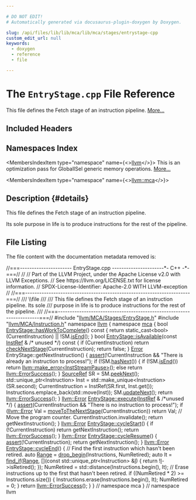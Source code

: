 ```yaml
---

# DO NOT EDIT!
# Automatically generated via docusaurus-plugin-doxygen by Doxygen.

slug: /api/files/lib/lib/mca/lib/mca/stages/entrystage-cpp
custom_edit_url: null
keywords:
  - doxygen
  - reference
  - file

---
```





# The `EntryStage.cpp` File Reference

<DoxygenPage pluginConfig={pluginConfig}>

This file defines the Fetch stage of an instruction pipeline. <a href="#details">More...</a>

## Included Headers

<IncludesList>
<IncludesListItem
  filePath="llvm/MCA/Stages/EntryStage.h"
  permalink="/docs/api/files/include/include/llvm/include/llvm/mca/include/llvm/mca/stages/entrystage-h"
  isLocal="true" />
<IncludesListItem
  filePath="llvm/MCA/Instruction.h"
  permalink="/docs/api/files/include/include/llvm/include/llvm/mca/instruction-h"
  isLocal="true" />
</IncludesList>

## Namespaces Index

<MembersIndex>

<MembersIndexItem
  type="namespace"
  name={<><a href="/docs/api/namespaces/llvm">llvm</a></>}>
This is an optimization pass for GlobalISel generic memory operations. <a href="/docs/api/namespaces/llvm/#details">More...</a>
</MembersIndexItem>

<MembersIndexItem
  type="namespace"
  name={<><a href="/docs/api/namespaces/llvm/mca">llvm::mca</a></>}>
</MembersIndexItem>

</MembersIndex>

## Description {#details}

This file defines the Fetch stage of an instruction pipeline.

Its sole purpose in life is to produce instructions for the rest of the pipeline.

## File Listing

The file content with the documentation metadata removed is:

<ProgramListing>

<Link id="l00001" /><CodeLine lineNumber="1"><Highlight kind="comment">//===---------------------- EntryStage.cpp ----------------------&#42;- C++ -&#42;-===//</Highlight><Highlight kind="normal"></Highlight></CodeLine>
<Link id="l00002" /><CodeLine lineNumber="2"><Highlight kind="normal"></Highlight><Highlight kind="comment">//</Highlight><Highlight kind="normal"></Highlight></CodeLine>
<Link id="l00003" /><CodeLine lineNumber="3"><Highlight kind="normal"></Highlight><Highlight kind="comment">// Part of the LLVM Project, under the Apache License v2.0 with LLVM Exceptions.</Highlight><Highlight kind="normal"></Highlight></CodeLine>
<Link id="l00004" /><CodeLine lineNumber="4"><Highlight kind="normal"></Highlight><Highlight kind="comment">// See https://llvm.org/LICENSE.txt for license information.</Highlight><Highlight kind="normal"></Highlight></CodeLine>
<Link id="l00005" /><CodeLine lineNumber="5"><Highlight kind="normal"></Highlight><Highlight kind="comment">// SPDX-License-Identifier: Apache-2.0 WITH LLVM-exception</Highlight><Highlight kind="normal"></Highlight></CodeLine>
<Link id="l00006" /><CodeLine lineNumber="6"><Highlight kind="normal"></Highlight><Highlight kind="comment">//</Highlight><Highlight kind="normal"></Highlight></CodeLine>
<Link id="l00007" /><CodeLine lineNumber="7"><Highlight kind="normal"></Highlight><Highlight kind="comment">//===----------------------------------------------------------------------===//</Highlight><Highlight kind="comment"></Highlight></CodeLine>
<Link id="l00008" /><CodeLine lineNumber="8"><Highlight kind="comment">/// \\file</Highlight></CodeLine>
<Link id="l00009" /><CodeLine lineNumber="9"><Highlight kind="comment">///</Highlight></CodeLine>
<Link id="l00010" /><CodeLine lineNumber="10"><Highlight kind="comment">/// This file defines the Fetch stage of an instruction pipeline.  Its sole</Highlight></CodeLine>
<Link id="l00011" /><CodeLine lineNumber="11"><Highlight kind="comment">/// purpose in life is to produce instructions for the rest of the pipeline.</Highlight></CodeLine>
<Link id="l00012" /><CodeLine lineNumber="12"><Highlight kind="comment">///</Highlight><Highlight kind="normal"></Highlight></CodeLine>
<Link id="l00013" /><CodeLine lineNumber="13"><Highlight kind="normal"></Highlight><Highlight kind="comment">//===----------------------------------------------------------------------===//</Highlight><Highlight kind="normal"></Highlight></CodeLine>
<Link id="l00014" /><CodeLine lineNumber="14"><Highlight kind="normal"></Highlight></CodeLine>
<Link id="l00015" /><CodeLine lineNumber="15"><Highlight kind="normal"></Highlight><Highlight kind="preprocessor">#include &quot;<a href="/docs/api/files/include/include/llvm/include/llvm/mca/include/llvm/mca/stages/entrystage-h">llvm/MCA/Stages/EntryStage.h</a>&quot;</Highlight><Highlight kind="normal"></Highlight></CodeLine>
<Link id="l00016" /><CodeLine lineNumber="16"><Highlight kind="normal"></Highlight><Highlight kind="preprocessor">#include &quot;<a href="/docs/api/files/include/include/llvm/include/llvm/mca/instruction-h">llvm/MCA/Instruction.h</a>&quot;</Highlight><Highlight kind="normal"></Highlight></CodeLine>
<Link id="l00017" /><CodeLine lineNumber="17"><Highlight kind="normal"></Highlight></CodeLine>
<Link id="l00018" /><CodeLine lineNumber="18"><Highlight kind="normal"></Highlight><Highlight kind="keyword">namespace </Highlight><Highlight kind="normal"><a href="/docs/api/namespaces/llvm">llvm</a> &#123;</Highlight></CodeLine>
<Link id="l00019" /><CodeLine lineNumber="19"><Highlight kind="normal"></Highlight><Highlight kind="keyword">namespace </Highlight><Highlight kind="normal"><a href="/docs/api/namespaces/llvm/mca">mca</a> &#123;</Highlight></CodeLine>
<Link id="l00020" /><CodeLine lineNumber="20"><Highlight kind="normal"></Highlight></CodeLine>
<Link id="l00021" /><CodeLine lineNumber="21" lineLink="/docs/api/classes/llvm/mca/entrystage/#a4309aa0933bd265b6c69218014cf8c5c"><Highlight kind="normal"></Highlight><Highlight kind="keywordtype">bool</Highlight><Highlight kind="normal"> <a href="/docs/api/classes/llvm/mca/entrystage/#a4309aa0933bd265b6c69218014cf8c5c">EntryStage::hasWorkToComplete</a>()</Highlight><Highlight kind="keyword"> const </Highlight><Highlight kind="normal">&#123;</Highlight></CodeLine>
<Link id="l00022" /><CodeLine lineNumber="22"><Highlight kind="normal">  </Highlight><Highlight kind="keywordflow">return</Highlight><Highlight kind="normal"> </Highlight><Highlight kind="keyword">static&#95;cast&lt;</Highlight><Highlight kind="keywordtype">bool</Highlight><Highlight kind="keyword">&gt;</Highlight><Highlight kind="normal">(CurrentInstruction) || !SM.<a href="/docs/api/structs/llvm/mca/sourcemgr/#aa062242c151e18d00bd68f6bde3726a7">isEnd</a>();</Highlight></CodeLine>
<Link id="l00023" /><CodeLine lineNumber="23"><Highlight kind="normal">&#125;</Highlight></CodeLine>
<Link id="l00024" /><CodeLine lineNumber="24"><Highlight kind="normal"></Highlight></CodeLine>
<Link id="l00025" /><CodeLine lineNumber="25" lineLink="/docs/api/classes/llvm/mca/entrystage/#a6513376f7bc54fd393265e73e40ad66d"><Highlight kind="normal"></Highlight><Highlight kind="keywordtype">bool</Highlight><Highlight kind="normal"> <a href="/docs/api/classes/llvm/mca/entrystage/#a6513376f7bc54fd393265e73e40ad66d">EntryStage::isAvailable</a>(</Highlight><Highlight kind="keyword">const</Highlight><Highlight kind="normal"> <a href="/docs/api/classes/llvm/mca/instref">InstRef</a> &amp; </Highlight><Highlight kind="comment">/&#42; unused &#42;/</Highlight><Highlight kind="normal">)</Highlight><Highlight kind="keyword"> const </Highlight><Highlight kind="normal">&#123;</Highlight></CodeLine>
<Link id="l00026" /><CodeLine lineNumber="26"><Highlight kind="normal">  </Highlight><Highlight kind="keywordflow">if</Highlight><Highlight kind="normal"> (CurrentInstruction)</Highlight></CodeLine>
<Link id="l00027" /><CodeLine lineNumber="27"><Highlight kind="normal">    </Highlight><Highlight kind="keywordflow">return</Highlight><Highlight kind="normal"> <a href="/docs/api/classes/llvm/mca/stage/#a5ae5aa19b925917430fcdc4ce6edd5ed">checkNextStage</a>(CurrentInstruction);</Highlight></CodeLine>
<Link id="l00028" /><CodeLine lineNumber="28"><Highlight kind="normal">  </Highlight><Highlight kind="keywordflow">return</Highlight><Highlight kind="normal"> </Highlight><Highlight kind="keyword">false</Highlight><Highlight kind="normal">;</Highlight></CodeLine>
<Link id="l00029" /><CodeLine lineNumber="29"><Highlight kind="normal">&#125;</Highlight></CodeLine>
<Link id="l00030" /><CodeLine lineNumber="30"><Highlight kind="normal"></Highlight></CodeLine>
<Link id="l00031" /><CodeLine lineNumber="31"><Highlight kind="normal"><a href="/docs/api/classes/llvm/error">Error</a> EntryStage::getNextInstruction() &#123;</Highlight></CodeLine>
<Link id="l00032" /><CodeLine lineNumber="32"><Highlight kind="normal">  <a href="/docs/api/files/lib/lib/target/lib/target/amdgpu/silowercontrolflow-cpp/#a4868c5d81c5ccc98c47aeab6244346a0">assert</a>(!CurrentInstruction &amp;&amp; </Highlight><Highlight kind="stringliteral">&quot;There is already an instruction to process!&quot;</Highlight><Highlight kind="normal">);</Highlight></CodeLine>
<Link id="l00033" /><CodeLine lineNumber="33"><Highlight kind="normal">  </Highlight><Highlight kind="keywordflow">if</Highlight><Highlight kind="normal"> (!SM.<a href="/docs/api/structs/llvm/mca/sourcemgr/#afe16a1071f44255130ad8e0a8b47be4f">hasNext</a>()) &#123;</Highlight></CodeLine>
<Link id="l00034" /><CodeLine lineNumber="34"><Highlight kind="normal">    </Highlight><Highlight kind="keywordflow">if</Highlight><Highlight kind="normal"> (!SM.<a href="/docs/api/structs/llvm/mca/sourcemgr/#aa062242c151e18d00bd68f6bde3726a7">isEnd</a>())</Highlight></CodeLine>
<Link id="l00035" /><CodeLine lineNumber="35"><Highlight kind="normal">      </Highlight><Highlight kind="keywordflow">return</Highlight><Highlight kind="normal"> <a href="/docs/api/namespaces/llvm/#a9999bd897fc8a1648bd69b36fee2d357">llvm::make&#95;error&lt;InstStreamPause&gt;</a>();</Highlight></CodeLine>
<Link id="l00036" /><CodeLine lineNumber="36"><Highlight kind="normal">    </Highlight><Highlight kind="keywordflow">else</Highlight><Highlight kind="normal"></Highlight></CodeLine>
<Link id="l00037" /><CodeLine lineNumber="37"><Highlight kind="normal">      </Highlight><Highlight kind="keywordflow">return</Highlight><Highlight kind="normal"> <a href="/docs/api/classes/llvm/errorsuccess">llvm::ErrorSuccess</a>();</Highlight></CodeLine>
<Link id="l00038" /><CodeLine lineNumber="38"><Highlight kind="normal">  &#125;</Highlight></CodeLine>
<Link id="l00039" /><CodeLine lineNumber="39"><Highlight kind="normal">  <a href="/docs/api/namespaces/llvm/mca/#a6194ec8d4ff9d0552963291008b31ee7">SourceRef</a> SR = SM.<a href="/docs/api/structs/llvm/mca/sourcemgr/#ad28a21d3b817efd2ca56891b7df785e6">peekNext</a>();</Highlight></CodeLine>
<Link id="l00040" /><CodeLine lineNumber="40"><Highlight kind="normal">  std::unique&#95;ptr&lt;Instruction&gt; Inst = std::make&#95;unique&lt;Instruction&gt;(SR.second);</Highlight></CodeLine>
<Link id="l00041" /><CodeLine lineNumber="41"><Highlight kind="normal">  CurrentInstruction = InstRef(SR.first, Inst.get());</Highlight></CodeLine>
<Link id="l00042" /><CodeLine lineNumber="42"><Highlight kind="normal">  Instructions.emplace&#95;back(std::move(Inst));</Highlight></CodeLine>
<Link id="l00043" /><CodeLine lineNumber="43"><Highlight kind="normal">  SM.<a href="/docs/api/structs/llvm/mca/sourcemgr/#a07533029273c58a25a28ec3d68856abd">updateNext</a>();</Highlight></CodeLine>
<Link id="l00044" /><CodeLine lineNumber="44"><Highlight kind="normal">  </Highlight><Highlight kind="keywordflow">return</Highlight><Highlight kind="normal"> <a href="/docs/api/classes/llvm/errorsuccess">llvm::ErrorSuccess</a>();</Highlight></CodeLine>
<Link id="l00045" /><CodeLine lineNumber="45"><Highlight kind="normal">&#125;</Highlight></CodeLine>
<Link id="l00046" /><CodeLine lineNumber="46"><Highlight kind="normal"></Highlight></CodeLine>
<Link id="l00047" /><CodeLine lineNumber="47" lineLink="/docs/api/classes/llvm/mca/entrystage/#aabd0984b15201be632c0102a7ddfce23"><Highlight kind="normal"><a href="/docs/api/classes/llvm/error">llvm::Error</a> <a href="/docs/api/classes/llvm/mca/entrystage/#aabd0984b15201be632c0102a7ddfce23">EntryStage::execute</a>(<a href="/docs/api/classes/llvm/mca/instref">InstRef</a> &amp; </Highlight><Highlight kind="comment">/&#42;unused &#42;/</Highlight><Highlight kind="normal">) &#123;</Highlight></CodeLine>
<Link id="l00048" /><CodeLine lineNumber="48"><Highlight kind="normal">  <a href="/docs/api/files/lib/lib/target/lib/target/amdgpu/silowercontrolflow-cpp/#a4868c5d81c5ccc98c47aeab6244346a0">assert</a>(CurrentInstruction &amp;&amp; </Highlight><Highlight kind="stringliteral">&quot;There is no instruction to process!&quot;</Highlight><Highlight kind="normal">);</Highlight></CodeLine>
<Link id="l00049" /><CodeLine lineNumber="49"><Highlight kind="normal">  </Highlight><Highlight kind="keywordflow">if</Highlight><Highlight kind="normal"> (<a href="/docs/api/classes/llvm/error">llvm::Error</a> Val = <a href="/docs/api/classes/llvm/mca/stage/#a5816a1de7e5ac29482ac337385e120c2">moveToTheNextStage</a>(CurrentInstruction))</Highlight></CodeLine>
<Link id="l00050" /><CodeLine lineNumber="50"><Highlight kind="normal">    </Highlight><Highlight kind="keywordflow">return</Highlight><Highlight kind="normal"> Val;</Highlight></CodeLine>
<Link id="l00051" /><CodeLine lineNumber="51"><Highlight kind="normal"></Highlight></CodeLine>
<Link id="l00052" /><CodeLine lineNumber="52"><Highlight kind="normal">  </Highlight><Highlight kind="comment">// Move the program counter.</Highlight><Highlight kind="normal"></Highlight></CodeLine>
<Link id="l00053" /><CodeLine lineNumber="53"><Highlight kind="normal">  CurrentInstruction.invalidate();</Highlight></CodeLine>
<Link id="l00054" /><CodeLine lineNumber="54"><Highlight kind="normal">  </Highlight><Highlight kind="keywordflow">return</Highlight><Highlight kind="normal"> getNextInstruction();</Highlight></CodeLine>
<Link id="l00055" /><CodeLine lineNumber="55"><Highlight kind="normal">&#125;</Highlight></CodeLine>
<Link id="l00056" /><CodeLine lineNumber="56"><Highlight kind="normal"></Highlight></CodeLine>
<Link id="l00057" /><CodeLine lineNumber="57" lineLink="/docs/api/classes/llvm/mca/entrystage/#a30c31c2bca81aa1895a9f01692838568"><Highlight kind="normal"><a href="/docs/api/classes/llvm/error">llvm::Error</a> <a href="/docs/api/classes/llvm/mca/entrystage/#a30c31c2bca81aa1895a9f01692838568">EntryStage::cycleStart</a>() &#123;</Highlight></CodeLine>
<Link id="l00058" /><CodeLine lineNumber="58"><Highlight kind="normal">  </Highlight><Highlight kind="keywordflow">if</Highlight><Highlight kind="normal"> (!CurrentInstruction)</Highlight></CodeLine>
<Link id="l00059" /><CodeLine lineNumber="59"><Highlight kind="normal">    </Highlight><Highlight kind="keywordflow">return</Highlight><Highlight kind="normal"> getNextInstruction();</Highlight></CodeLine>
<Link id="l00060" /><CodeLine lineNumber="60"><Highlight kind="normal">  </Highlight><Highlight kind="keywordflow">return</Highlight><Highlight kind="normal"> <a href="/docs/api/classes/llvm/errorsuccess">llvm::ErrorSuccess</a>();</Highlight></CodeLine>
<Link id="l00061" /><CodeLine lineNumber="61"><Highlight kind="normal">&#125;</Highlight></CodeLine>
<Link id="l00062" /><CodeLine lineNumber="62"><Highlight kind="normal"></Highlight></CodeLine>
<Link id="l00063" /><CodeLine lineNumber="63" lineLink="/docs/api/classes/llvm/mca/entrystage/#ab2d8ac5c0f789fdaa6d410ae1be0e8cb"><Highlight kind="normal"><a href="/docs/api/classes/llvm/error">llvm::Error</a> <a href="/docs/api/classes/llvm/mca/entrystage/#ab2d8ac5c0f789fdaa6d410ae1be0e8cb">EntryStage::cycleResume</a>() &#123;</Highlight></CodeLine>
<Link id="l00064" /><CodeLine lineNumber="64"><Highlight kind="normal">  <a href="/docs/api/files/lib/lib/target/lib/target/amdgpu/silowercontrolflow-cpp/#a4868c5d81c5ccc98c47aeab6244346a0">assert</a>(!CurrentInstruction);</Highlight></CodeLine>
<Link id="l00065" /><CodeLine lineNumber="65"><Highlight kind="normal">  </Highlight><Highlight kind="keywordflow">return</Highlight><Highlight kind="normal"> getNextInstruction();</Highlight></CodeLine>
<Link id="l00066" /><CodeLine lineNumber="66"><Highlight kind="normal">&#125;</Highlight></CodeLine>
<Link id="l00067" /><CodeLine lineNumber="67"><Highlight kind="normal"></Highlight></CodeLine>
<Link id="l00068" /><CodeLine lineNumber="68" lineLink="/docs/api/classes/llvm/mca/entrystage/#a62516cabe3484bfc3f04f36e1c59914e"><Highlight kind="normal"><a href="/docs/api/classes/llvm/error">llvm::Error</a> <a href="/docs/api/classes/llvm/mca/entrystage/#a62516cabe3484bfc3f04f36e1c59914e">EntryStage::cycleEnd</a>() &#123;</Highlight></CodeLine>
<Link id="l00069" /><CodeLine lineNumber="69"><Highlight kind="normal">  </Highlight><Highlight kind="comment">// Find the first instruction which hasn&#39;t been retired.</Highlight><Highlight kind="normal"></Highlight></CodeLine>
<Link id="l00070" /><CodeLine lineNumber="70"><Highlight kind="normal">  </Highlight><Highlight kind="keyword">auto</Highlight><Highlight kind="normal"> <a href="/docs/api/files/lib/lib/target/lib/target/nvptx/nvvmintrrange-cpp/#a34bd74317e3f04bfc4318c2d1a470877">Range</a> = <a href="/docs/api/namespaces/llvm/#a02981de53fb6ffd384d39addc4d25f37">drop&#95;begin</a>(Instructions, NumRetired);</Highlight></CodeLine>
<Link id="l00071" /><CodeLine lineNumber="71"><Highlight kind="normal">  </Highlight><Highlight kind="keyword">auto</Highlight><Highlight kind="normal"> It = <a href="/docs/api/namespaces/llvm/#ac78c09ae232b2ce188ff590d51e3c268">find&#95;if</a>(<a href="/docs/api/files/lib/lib/target/lib/target/nvptx/nvvmintrrange-cpp/#a34bd74317e3f04bfc4318c2d1a470877">Range</a>, &#91;&#93;(</Highlight><Highlight kind="keyword">const</Highlight><Highlight kind="normal"> std::unique&#95;ptr&lt;Instruction&gt; &amp;<a href="/docs/api/files/lib/lib/support/md5-cpp/#ac0eafdc9ee161b71e7af98af736952fd">I</a>) &#123;</Highlight></CodeLine>
<Link id="l00072" /><CodeLine lineNumber="72"><Highlight kind="normal">    </Highlight><Highlight kind="keywordflow">return</Highlight><Highlight kind="normal"> !<a href="/docs/api/files/lib/lib/support/md5-cpp/#ac0eafdc9ee161b71e7af98af736952fd">I</a>-&gt;isRetired();</Highlight></CodeLine>
<Link id="l00073" /><CodeLine lineNumber="73"><Highlight kind="normal">  &#125;);</Highlight></CodeLine>
<Link id="l00074" /><CodeLine lineNumber="74"><Highlight kind="normal"></Highlight></CodeLine>
<Link id="l00075" /><CodeLine lineNumber="75"><Highlight kind="normal">  NumRetired = std::distance(Instructions.begin(), It);</Highlight></CodeLine>
<Link id="l00076" /><CodeLine lineNumber="76"><Highlight kind="normal">  </Highlight><Highlight kind="comment">// Erase instructions up to the first that hasn&#39;t been retired.</Highlight><Highlight kind="normal"></Highlight></CodeLine>
<Link id="l00077" /><CodeLine lineNumber="77"><Highlight kind="normal">  </Highlight><Highlight kind="keywordflow">if</Highlight><Highlight kind="normal"> ((NumRetired &#42; 2) &gt;= Instructions.size()) &#123;</Highlight></CodeLine>
<Link id="l00078" /><CodeLine lineNumber="78"><Highlight kind="normal">    Instructions.erase(Instructions.begin(), It);</Highlight></CodeLine>
<Link id="l00079" /><CodeLine lineNumber="79"><Highlight kind="normal">    NumRetired = 0;</Highlight></CodeLine>
<Link id="l00080" /><CodeLine lineNumber="80"><Highlight kind="normal">  &#125;</Highlight></CodeLine>
<Link id="l00081" /><CodeLine lineNumber="81"><Highlight kind="normal"></Highlight></CodeLine>
<Link id="l00082" /><CodeLine lineNumber="82"><Highlight kind="normal">  </Highlight><Highlight kind="keywordflow">return</Highlight><Highlight kind="normal"> <a href="/docs/api/classes/llvm/errorsuccess">llvm::ErrorSuccess</a>();</Highlight></CodeLine>
<Link id="l00083" /><CodeLine lineNumber="83"><Highlight kind="normal">&#125;</Highlight></CodeLine>
<Link id="l00084" /><CodeLine lineNumber="84"><Highlight kind="normal"></Highlight></CodeLine>
<Link id="l00085" /><CodeLine lineNumber="85"><Highlight kind="normal">&#125; </Highlight><Highlight kind="comment">// namespace mca</Highlight><Highlight kind="normal"></Highlight></CodeLine>
<Link id="l00086" /><CodeLine lineNumber="86"><Highlight kind="normal">&#125; </Highlight><Highlight kind="comment">// namespace llvm</Highlight><Highlight kind="normal"></Highlight></CodeLine>

</ProgramListing>


</DoxygenPage>
